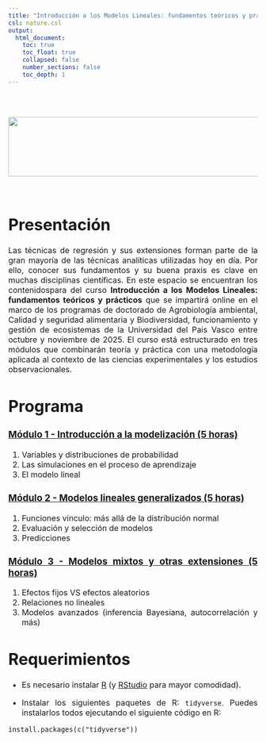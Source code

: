 ```yaml
---
title: "Introducción a los Modelos Lineales: fundamentos teóricos y prácticos"
csl: nature.csl
output: 
  html_document:
    toc: true
    toc_float: true
    collapsed: false
    number_sections: false
    toc_depth: 1
---
```


<style>
body {
text-align: justify}
</style>

<br/>
<br/>
<p align="center">
<img height=120 width=850 src="tutorials/UPV.png"> </a>
</p>
<font size="3">
<br/>

 
# **Presentación**

Las técnicas de regresión y sus extensiones forman parte de la gran mayoría de las técnicas analíticas utilizadas hoy en día. Por ello, conocer sus fundamentos y su buena praxis es clave en muchas disciplinas científicas. En este espacio se encuentran los contenidospara del curso **Introducción a los Modelos Lineales: fundamentos teóricos y prácticos** que se impartirá online en el marco de los programas de doctorado de Agrobiología ambiental, Calidad y seguridad alimentaria y Biodiversidad, funcionamiento y gestión de ecosistemas de la Universidad del Pais Vasco entre octubre y noviembre de 2025. El curso está estructurado en tres módulos que combinarán teoría y práctica con una metodología aplicada al contexto de las ciencias experimentales y los estudios observacionales.
 
# **Programa**

### [Módulo 1 - Introducción a la modelización (5 horas)](https://jabiologo.github.io/web/tutorials/upv_modulo1.html)

  1. Variables y distribuciones de probabilidad
  2. Las simulaciones en el proceso de aprendizaje
  3. El modelo lineal
  
### [Módulo 2 - Modelos lineales generalizados (5 horas)]()

  1. Funciones vínculo: más allá de la distribución normal
  2. Evaluación y selección de modelos
  3. Predicciones
  
### [Módulo 3 - Modelos mixtos y otras extensiones (5 horas)]()

  1. Efectos fijos VS efectos aleatorios
  2. Relaciones no lineales
  3. Modelos avanzados (inferencia Bayesiana, autocorrelación y más)


#  **Requerimientos**

  * Es necesario instalar [R](https://cloud.r-project.org/) (y  [RStudio](https://posit.co/download/rstudio-desktop/#download) para mayor comodidad).

  
  * Instalar los siguientes paquetes de R: `tidyverse`. Puedes instalarlos todos ejecutando el siguiente código en R:

```
install.packages(c("tidyverse"))
```
